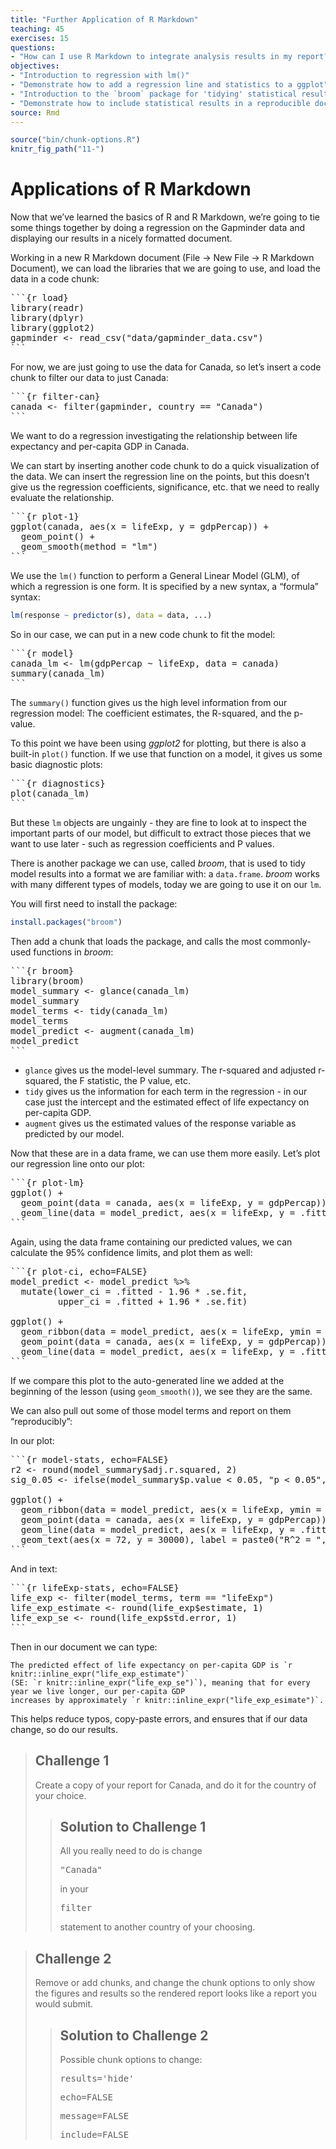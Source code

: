 ```yaml
---
title: "Further Application of R Markdown"
teaching: 45
exercises: 15
questions:
- "How can I use R Markdown to integrate analysis results in my report?"
objectives:
- "Introduction to regression with lm()"
- "Demonstrate how to add a regression line and statistics to a ggplot"
- "Introduction to the `broom` package for 'tidying' statistical results"
- "Demonstrate how to include statistical results in a reproducible document"
source: Rmd
---
```


```r
source("bin/chunk-options.R")
knitr_fig_path("11-")
```

# Applications of R Markdown

Now that we've learned the basics of R and R Markdown, we're going to tie some 
things together by doing a regression on the Gapminder data and displaying our
results in a nicely formatted document.

Working in a new R Markdown document (File -> New File -> R Markdown Document), 
we can load the libraries that we are going to use, and load the data in 
a code chunk:

<pre>
&#96;&#96;&#96;{r load}
library(readr)
library(dplyr)
library(ggplot2)
gapminder <- read_csv("data/gapminder_data.csv")
&#96;&#96;&#96;
</pre>

For now, we are just going to use the data for Canada, so let's insert a code
chunk to filter our data to just Canada:

<pre>
&#96;&#96;&#96;{r filter-can}
canada <- filter(gapminder, country == "Canada")
&#96;&#96;&#96;
</pre>

We want to do a regression investigating the relationship between life
expectancy and per-capita GDP in Canada. 

We can start by inserting another code chunk to do a quick visualization of the
data. We can insert the regression line on the points, but this doesn't give us
the regression coefficients, significance, etc. that we need to really evaluate
the relationship.

<pre>
&#96;&#96;&#96;{r plot-1}
ggplot(canada, aes(x = lifeExp, y = gdpPercap)) + 
  geom_point() + 
  geom_smooth(method = "lm")
&#96;&#96;&#96;
</pre>

We use the `lm()` function to perform a General Linear Model (GLM), of which 
a regression is one form. It is specified by a new syntax, a "formula" syntax:

```r
lm(response ~ predictor(s), data = data, ...)
```

So in our case, we can put in a new code chunk to fit the model: 

<pre>
&#96;&#96;&#96;{r model}
canada_lm <- lm(gdpPercap ~ lifeExp, data = canada)
summary(canada_lm)
&#96;&#96;&#96;
</pre>

The `summary()` function gives us the high level information from our regression 
model: The coefficient estimates, the R-squared, and the p-value.

To this point we have been using *ggplot2* for plotting, but there is also a 
built-in `plot()` function. If we use that function on a model, it gives us 
some basic diagnostic plots:

<pre>
&#96;&#96;&#96;{r diagnostics}
plot(canada_lm)
&#96;&#96;&#96;
</pre>

But these `lm` objects are ungainly - they are fine to look at to inspect the 
important parts of our model, but difficult to extract those pieces that we 
want to use later - such as regression coefficients and P values.

There is another package we can use, called *broom*, that is used to tidy
model results into a format we are familiar with: a `data.frame`. *broom* works 
with many different types of models, today we are going to use it on our `lm`.

You will first need to install the package:

```r
install.packages("broom")
```

Then add a chunk that loads the package, and calls the most commonly-used
functions in *broom*:

<pre>
&#96;&#96;&#96;{r broom}
library(broom)
model_summary <- glance(canada_lm)
model_summary
model_terms <- tidy(canada_lm)
model_terms
model_predict <- augment(canada_lm)
model_predict
&#96;&#96;&#96;
</pre>

- `glance` gives us the model-level summary. The r-squared and adjusted r-squared, 
the F statistic, the P value, etc.
- `tidy` gives us the information for each term in the regression - in our 
case just the intercept and the estimated effect of life expectancy on per-capita GDP.
- `augment` gives us the estimated values of the response variable as predicted
by our model.

Now that these are in a data frame, we can use them more easily. Let's plot our 
regression line onto our plot:

<pre>
&#96;&#96;&#96;{r plot-lm}
ggplot() + 
  geom_point(data = canada, aes(x = lifeExp, y = gdpPercap)) + 
  geom_line(data = model_predict, aes(x = lifeExp, y = .fitted))
&#96;&#96;&#96;
</pre>

Again, using the data frame containing our predicted values, we can calculate
the 95% confidence limits, and plot them as well:

<pre>
&#96;&#96;&#96;{r plot-ci, echo=FALSE}
model_predict <- model_predict %>% 
  mutate(lower_ci = .fitted - 1.96 * .se.fit, 
         upper_ci = .fitted + 1.96 * .se.fit)

ggplot() + 
  geom_ribbon(data = model_predict, aes(x = lifeExp, ymin = lower_ci, ymax = upper_ci), alpha = 0.2) + 
  geom_point(data = canada, aes(x = lifeExp, y = gdpPercap)) + 
  geom_line(data = model_predict, aes(x = lifeExp, y = .fitted))
&#96;&#96;&#96;
</pre>

If we compare this plot to the auto-generated line we added at the beginning of 
the lesson (using `geom_smooth()`), we see they are the same.

We can also pull out some of those model terms and report on them "reproducibly":

In our plot:

<pre>
&#96;&#96;&#96;{r model-stats, echo=FALSE}
r2 <- round(model_summary$adj.r.squared, 2)
sig_0.05 <- ifelse(model_summary$p.value < 0.05, "p < 0.05", "p > 0.05")

ggplot() + 
  geom_ribbon(data = model_predict, aes(x = lifeExp, ymin = lower_ci, ymax = upper_ci), alpha = 0.2) + 
  geom_point(data = canada, aes(x = lifeExp, y = gdpPercap)) + 
  geom_line(data = model_predict, aes(x = lifeExp, y = .fitted)) + 
  geom_text(aes(x = 72, y = 30000), label = paste0("R^2 = ", r2, "; ", sig_0.05))
&#96;&#96;&#96;
</pre>

And in text:

<pre>
&#96;&#96;&#96;{r lifeExp-stats, echo=FALSE}
life_exp <- filter(model_terms, term == "lifeExp")
life_exp_estimate <- round(life_exp$estimate, 1)
life_exp_se <- round(life_exp$std.error, 1)
&#96;&#96;&#96;
</pre>

Then in our document we can type:

```
The predicted effect of life expectancy on per-capita GDP is `r knitr::inline_expr("life_exp_estimate")` 
(SE: `r knitr::inline_expr("life_exp_se")`), meaning that for every year we live longer, our per-capita GDP
increases by approximately `r knitr::inline_expr("life_exp_esimate")`.
```

This helps reduce typos, copy-paste errors, and ensures that if our data change, 
so do our results.


> ## Challenge 1
>
> Create a copy of your report for Canada, and do it for the country of your choice.
> 
> > ## Solution to Challenge 1
> > 
> > All you really need to do is change <pre>"Canada"</pre> in your
> > <pre>filter</pre> statement to another country of your choosing.
> 

> ## Challenge 2
>
> Remove or add chunks, and change the chunk options to only show the figures 
> and results so the rendered report looks like a report you would submit.
> 
> > ## Solution to Challenge 2
> > 
> > Possible chunk options to change:
> > <pre>results='hide'</pre>
> > <pre>echo=FALSE</pre>
> > <pre>message=FALSE</pre>
> > <pre>include=FALSE</pre>
> 
